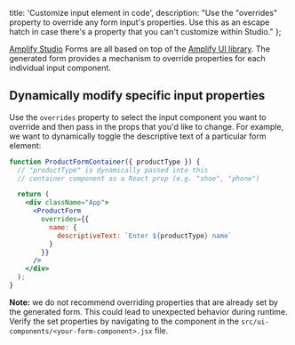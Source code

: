   title: 'Customize input element in code',
  description:
    "Use the \"overrides\" property to override any form input's properties. Use this as an escape hatch in case there's a property that you can't customize within Studio."
};

[Amplify Studio](/console/adminui/start/#logging-in-and-creating-an-app) Forms are all based on top of the [Amplify UI library](https://ui.docs.amplify.aws/). The generated form provides a mechanism to override properties for each individual input component.

## Dynamically modify specific input properties

Use the `overrides` property to select the input component you want to override and then pass in the props that you'd like to change. For example, we want to dynamically toggle the descriptive text of a particular form element:

```jsx
function ProductFormContainer({ productType }) {
  // "productType" is dynamically passed into this
  // container component as a React prop (e.g. "shoe", "phone")

  return (
    <div className="App">
      <ProductForm
        overrides={{
          name: {
            descriptiveText: `Enter ${productType} name`
          }
        }}
      />
    </div>
  );
}
```

**Note:** we do not recommend overriding properties that are already set by the generated form. This could lead to unexpected behavior during runtime. Verify the set properties by navigating to the component in the `src/ui-components/<your-form-component>.jsx` file.
